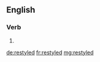 ==English==

===Verb===
{{head|en|verb form}}

# {{en-past of|restyle}}

[[de:restyled]]
[[fr:restyled]]
[[mg:restyled]]